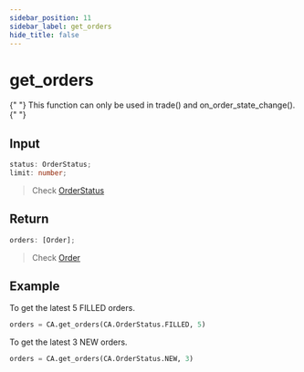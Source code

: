 ```yaml
---
sidebar_position: 11
sidebar_label: get_orders
hide_title: false
---
```



# get_orders

<Highlight color="#ffba00">
  {" "}
  This function can only be used in trade() and on_order_state_change().{" "}
</Highlight>

## Input

```typescript
status: OrderStatus;
limit: number;
```

> Check [OrderStatus](/docs/developer/api/python/ca-objects/order-status)
## Return

```typescript
orders: [Order];
```

> Check [Order](/docs/developer/api/python/ca-objects/order)
## Example

To get the latest 5 FILLED orders.

```python
orders = CA.get_orders(CA.OrderStatus.FILLED, 5)
```

To get the latest 3 NEW orders.

```python
orders = CA.get_orders(CA.OrderStatus.NEW, 3)
```
